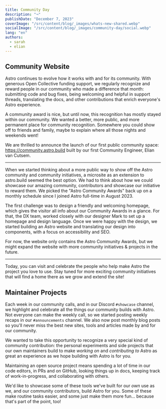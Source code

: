 ```yaml
---
title: Community Day
description: "¬"
publishDate: "December 7, 2023"
coverImage: "/src/content/blog/_images/whats-new-shared.webp"
socialImage: "/src/content/blog/_images/community-day/social.webp"
lang: "en"
authors:
  - sarah
  - elian
---
```



## Community Website

Astro continues to evolve how it works with and for its community. With generous Open Collective funding support, we regularly recognize and reward people in our community who made a difference that month: submitting code and bug fixes, being welcoming and helpful in support threads, translating the docs, and other contributions that enrich everyone's Astro experience.

A community award is nice, but until now, this recognition has mostly stayed within our community. We wanted a better, more public, and more permanent place for community recognition. Somewhere you could show off to friends and family, maybe to explain where all those nights and weekends went!

We are thrilled to announce the launch of our first public community space: https://community.astro.build built by our first Community Engineer, Elian van Cutsem.

---

When we started thinking about a more public way to show off the Astro community and community initiatives, a microsite as an extension to astro.build seemed the best option. We had to think about how we could showcase our amazing community, contributors and showcase our initiative to reward them. We picked the "Astro Community Awards" back up on a monthly schedule since I joined Astro full-time in August 2023.

The first challenge was to design a friendly and welcoming homepage, which gives the visitor all info about our Community Awards in a glance. For that, the DX team, worked closely with our designer Mark to set up a homepage and design language. Once we were happy with the design, we started building an Astro website and translating our design into components, with a focus on accessibility and SEO.

For now, the website only contains the Astro Community Awards, but we might expand the website with more community initiatives & projects in the future.

---

Today, you can visit and celebrate the people who help make Astro the project you love to use. Stay tuned for more exciting community initiatives that will find a home there as we grow and extend the site!

## Maintainer Projects

Each week in our community calls, and in our Discord `#showcase` channel, we highlight and celebrate all the things our community builds with Astro. Not everyone can make the weekly call, so we started posting weekly recaps in our `#announcements` channel. We also now post monthly blog posts so you'll never miss the best new sites, tools and articles made by and for our community.

We wanted to take this opportunity to recognize a very special kind of community contribution: the personal experiments and side projects that our own maintainers build to make *working on* and *contributing to* Astro as great an experience as we hope building with Astro is for you.

Maintaining an open source project means spending a lot of time in our code editors, in PRs and on GitHub, looking things up in docs, keeping track of work-in-progress, and collaborating with others.

We'd like to showcase some of these tools we've built for our *own* use as we, and our community contributors, build Astro for you. Some of these make routine tasks easier, and some just make them more fun... because that's part of the point, too!

<MaintainerProjects title="Maintainer Projects" />